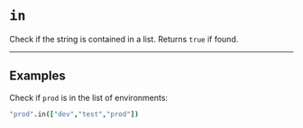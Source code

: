 # `in`

Check if the string is contained in a list. Returns `true` if found.

---

## Examples

Check if `prod` is in the list of environments:
```coffee
"prod".in(["dev","test","prod"])
```
